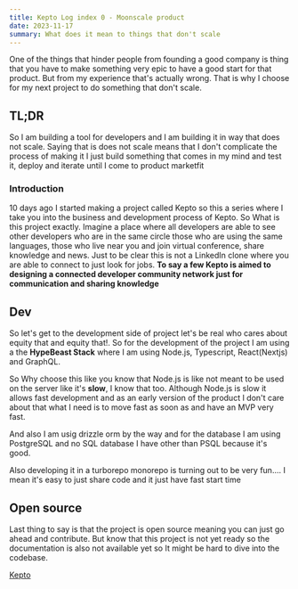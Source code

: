 ```yaml
---
title: Kepto Log index 0 - Moonscale product
date: 2023-11-17
summary: What does it mean to things that don't scale
---
```


One of the things that hinder people from founding a good company is thing that you have to make
something very epic to have a good start for that product. But from my experience that's actually
wrong. That is why I choose for my next project to do something that don't scale.

## TL;DR

So I am building a tool for developers and I am building it in way that does not scale. Saying that is does not scale means that I
don't complicate the process of making it I just build something
that comes in my mind and test it, deploy and iterate until I come to product marketfit

### Introduction

10 days ago I started making a project called Kepto so this a series where I take
you into the business and development process of Kepto. So What is this project exactly. Imagine a place where all developers are able to see other developers who are in the same circle those who are using the same languages,
those who live near you and join virtual conference, share knowledge and news. Just to be clear this is not a LinkedIn clone where you are able to connect to just look for jobs.
**To say a few Kepto is aimed to designing a connected developer community network just for communication and sharing knowledge**

## Dev

So let's get to the development side of project let's be real who cares about equity that and equity that!. So for the development of the project I am using a the **HypeBeast Stack**
where I am using Node.js, Typescript, React(Nextjs) and GraphQL.

So Why choose this like you know that Node.js is like not meant to be used on the server like it's **slow**, I know that too. Although Node.js is slow it allows fast development
and as an early version of the product I don't care about that what I need is to move fast as soon as and
have an MVP very fast.

And also I am usig drizzle orm by the way and for the database I am using PostgreSQL and
no SQL database I have other than PSQL because it's good.

<Callout emoji="👍">
  Also developing it in a turborepo monorepo is turning out to be very fun.... I
  mean it's easy to just share code and it just have fast start time
</Callout>

## Open source 

Last thing to say is that the project is open source meaning you can just go ahead and contribute. But know that this project is not yet ready so the documentation is also not available yet so It might be hard to dive into 
the codebase.

<a href="https://github.com/irere123/kepto.dev">Kepto</a>
